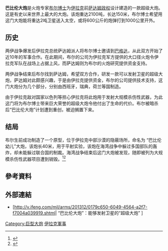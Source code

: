 
{{Infobox Weapon
|is_vehicle=yes
|name=
|image=<!-- 檔案不存在 巴比伦大炮 -->
|caption=
|type=超级大炮
|origin=
|service=[[1990|1990]] - 
|used_by=
|wars=
|designer= 
|design_date=
|production_date= [[1990|1990]] - 
|manufacturer=[[伊拉克|伊拉克]]
|number=
|length=150米
|caliber=1000 mm 
|height=
|weight= 炮重：2100吨
|suspension=
|clearance=
|speed= 
|fuel_capacity= 
|vehicle_range=
|primary_armament= 1000毫米次口径火箭弹 
|secondary_armament=
|armour=
|engine= 
|crew= 
|engine_power=
|pw_ratio=
}}
'''巴比伦大炮'''是火炮专家[[傑拉爾德·布爾|布尔博士]]为[[伊拉克|伊拉克]]前[[萨达姆政权|萨达姆政权]]设计建造的一款超级大炮。这是有史以来世界上最大的大炮。该炮重达2100吨，长达150米，布尔博士希望用这门大炮能将重达2吨卫星送入太空，或将600公斤的炮弹打到1000公里开外。

==历史==
两伊战争爆发后伊拉克总统萨达姆派人将布尔博士邀请到[[巴格达|巴格达]]，从此双方开始了近10年的军事合作。在此期间，布尔的公司为伊拉克军方提供的大口径火炮令伊拉克军队在战场上占据上风，而萨达姆则为布尔的火炮研究提供资金支持。

两伊战争结束后布尔找到萨达姆，希望双方合作，研发一款可以发射卫星的超级大炮，萨达姆对此颇感兴趣，于是由伊拉克提供资金，布尔的公司提供技术支持，这门大炮分为几个部分，分别由西班牙，瑞典，荷兰等国制造。

由于伊拉克敌对国家以色列等担心伊拉克将此炮用于发射大规模杀伤性武器，为此这门将为布尔博士带来巨大荣誉的超级大炮令他付出了生命的代价。布尔被暗杀后“巴比伦大炮”计划遭到重创，被迫搁置下来。

==结局==
布尔生前成功制造了一个原型，位于伊拉克中部沙漠的隐蔽场所，命名为 “巴比伦幼儿”大炮，该炮长40米，用于平射实验，该炮在海湾战争中躲过多国部队的轰炸，却未能躲过联合国的制裁。海湾战争结束后这门大炮被发现，随即被列为大规模杀伤性武器项目遭到销毁。<ref>{{cite book|author=李宛蓉|title=莫薩德檔案解密 |year=2013 |publisher=大是文化 |location=台湾 |isbn= 978-986-6037-78-8}}</ref><ref>{{Cite web |url=http://www.56.com/w11/play_album-aid-7199490_vid-NDI0MjkwMDY.html |title=科教> 十大终极大炮第2名：伊拉克“巴比伦”大炮 - 专辑:十大终极大炮 |access-date=2014-02-04 |archive-date=2019-06-26 |archive-url=https://web.archive.org/web/20190626170645/http://www.56.com/w11/play_album-aid-7199490_vid-NDI0MjkwMDY.html |dead-url=no }}</ref>
[[Category:巨型大炮|Category:巨型大炮]]

== 參考資料 ==
{{Reflist}}

== 外部連結 ==
*[http://v.ifeng.com/mil/arms/201312/0179c650-6049-4564-a2f7-f7004a039919.shtml| “巴比伦大炮”：能够发射卫星的“超级大炮” ] {{Wayback|url=http://v.ifeng.com/mil/arms/201312/0179c650-6049-4564-a2f7-f7004a039919.shtml%7C |date=20160304131416 }}

{{DEFAULTSORT:Project Babylon}}
[[Category:伊拉克軍事|伊拉克軍事]]